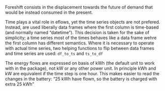 

Foreshift consists in the displacement towards the future of demand that would be instead consumed in the present. 


Time plays a vital role in eflows, yet the time series objects are not prefered. Instead, are used liberally data frames where the first column is time-based (and normally named "datetime"). This decision is taken for the sake of simplicity; a time series most of the times behaves like a data frame wehre the first column has different semantics. Where it is necessary to operate with actual time series, two helping functions to flip between data frames and time series are used: `df_to_ts` and `ts_to_df`

The energy flows are expressed on basis of kWh (the default unit to work with in the package), not kW or any other power unit. In principle kWh and kW are equivalent if the time step is one hour. This makes easier to read the changes in the battery: "25 kWh have flown, so the battery is charged with extra 25 kWh"
